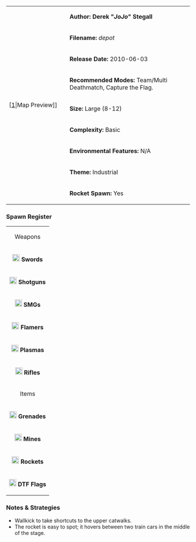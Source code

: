 {| border="1" cellpadding="2" width="800px"
|rowspan="9" width="150px"|[[File:Depot.png|thumb|center]|Map Preview]]
|'''Author: Derek "''JoJo''" Stegall'''
|-
|'''Filename:''' ''depot''
|-
| '''Release Date:''' 2010-06-03
|-
|'''Recommended Modes:''' Team/Multi Deathmatch, Capture the Flag.
|-
|'''Size:''' Large (8-12)
|-
|'''Complexity:''' Basic
|-
|'''Environmental Features:''' N/A
|-
|'''Theme:''' Industrial
|-
|'''Rocket Spawn:''' Yes
|}
<!--
=== Review ===

-->

=== Spawn Register ===
{| border="1" cellpadding="2" width="150px"
|colspan="2" align="center"|Weapons
|-
|[[File:Sword.png|20px]] '''Swords''' || 4
|-
|[[File:Shotgun.png|20px]] '''Shotguns''' || 14
|-
|[[File:Smg.png|20px]] '''SMGs''' || 6
|-
|[[File:Flamer.png|20px]] '''Flamers''' || 2
|-
|[[File:Plasma.png|20px]] '''Plasmas''' || 8
|-
| [[File:Rifle.png|20px]] '''Rifles''' || 8
|-
|colspan="2" align="center"|Items
|-
| [[File:Grenade.png|20px]] '''Grenades''' || 10
|-
| [[File:Mine.png|20px]] '''Mines''' || 6
|-
| [[File:Rocket.png|20px]] '''Rockets''' || 1
|-
| [[File:Flag.png|20px]] '''DTF Flags''' || 5
|}

=== Notes & Strategies ===

* Wallkick to take shortcuts to the upper catwalks.
* The rocket is easy to spot; it hovers between two train cars in the middle of the stage.
